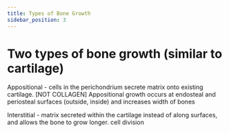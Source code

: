 ```yaml
---
title: Types of Bone Growth
sidebar_position: 3
---
```



# Two types of bone growth (similar to cartilage)
Appositional - cells in the perichondrium secrete matrix onto existing cartilage. 
[NOT COLLAGEN]
Appositional growth occurs at endosteal and periosteal surfaces (outside, inside) and increases width of bones

Interstitial - matrix secreted within the cartilage instead of along surfaces, and allows the bone to grow longer. cell division 

